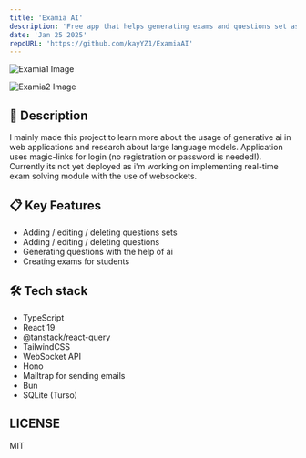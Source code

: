 ```yaml
---
title: 'Examia AI'
description: 'Free app that helps generating exams and questions set as well as tests for students'
date: 'Jan 25 2025'
repoURL: 'https://github.com/kayYZ1/ExamiaAI'
---
```


![Examia1 Image](/projects/examia_1.png)

![Examia2 Image](/projects/examia_2.png)

## 📌 Description

I mainly made this project to learn more about the usage of generative ai in web applications and research about large language models.
Application uses magic-links for login (no registration or password is needed!). Currently its not yet deployed as i'm working on
implementing real-time exam solving module with the use of websockets.

## 📋 Key Features

- Adding / editing / deleting questions sets
- Adding / editing / deleting questions
- Generating questions with the help of ai
- Creating exams for students

## 🛠 Tech stack

- TypeScript
- React 19
- @tanstack/react-query
- TailwindCSS
- WebSocket API
- Hono
- Mailtrap for sending emails
- Bun
- SQLite (Turso)

## LICENSE

MIT
